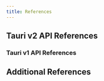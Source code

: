 ```yaml
---
title: References
---
```



## Tauri v2 API References

<CardGrid>
	<LinkCard title="Tauri Configuration" href="/references/2/config" />
	<LinkCard title="Command Line Interface (CLI)" href="/references/2/cli" />
	<LinkCard title="JavaScript API" href="/references/2/js" />
	<LinkCard
		title="Rust API (via Docs.rs)"
		href="https://docs.rs/tauri/~2.0.0-alpha"
	/>
</CardGrid>

### Tauri v1 API References

<CardGrid>
	<LinkCard title="Tauri Configuration" href="/references/1/config" />
	<LinkCard title="Command Line Interface (CLI)" href="/references/1/cli" />
	<LinkCard title="JavaScript API" href="/references/1/js" />
	<LinkCard
		title="Rust API (via Docs.rs)"
		href="https://docs.rs/tauri/~1"
	/>
</CardGrid>

## Additional References

<CardGrid>
	<LinkCard title="Webview Versions" href="/references/webview-versions" />
	<LinkCard
		title="Configuration Files"
		href="/references/configuration-files"
	/>
</CardGrid>

